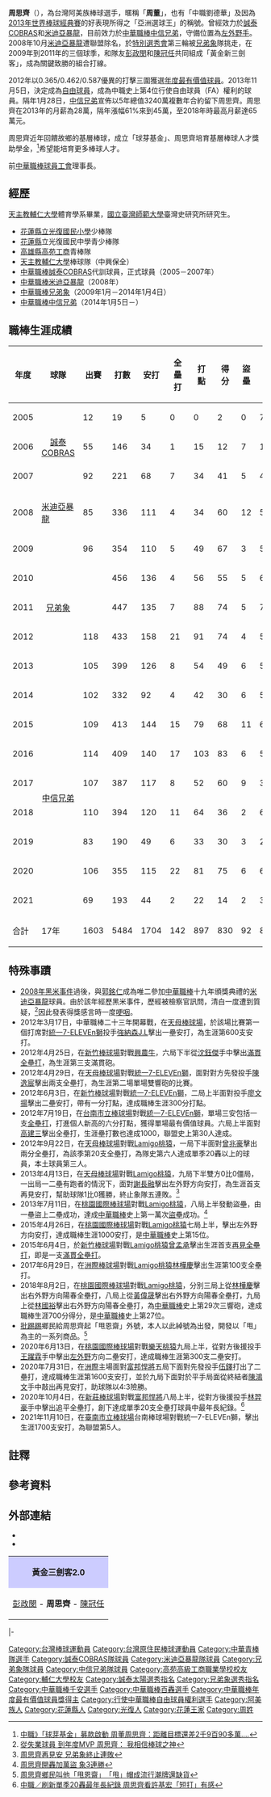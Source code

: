 {{Infobox CPBL player|
|name=周思齊|
|image=File:Chou Ssu-Chi by boomer-44 (2).jpg|
|width=300|
|position=左外野手/指定打擊|
|team=中信兄弟|
|number=16|
|bats=左|
|throws=左|
|birthdate={{birth_date_and_age|1981|10|26|mf=y}}|
|birthplace={{TWN}}[[花蓮縣|花蓮縣]][[光復鄉|光復鄉]]|
|debutdate=8月13日
|debutyear=2005年
|debutteam=誠泰COBRAS
|statyear=2021年球季
|stat1label=打擊率
|stat1value=0.311
|stat2label=全壘打
|stat2value=142
|stat3label=打點
|stat3value=897
|stat4label=盜壘
|stat4value=92
|teams=<nowiki></nowiki> 
*[[誠泰COBRAS|誠泰COBRAS]]（2005年—2007年）
*[[米迪亞暴龍|米迪亞暴龍]]（2008年）
*[[兄弟象|兄弟象]]（2009年1月－2014年1月4日）
*[[中信兄弟|中信兄弟]]（2014年1月5日－）
|awards=<nowiki></nowiki>
*中華職棒年度總冠軍：2010、2021
*[[中華職棒最佳十人獎|中華職棒最佳十人獎]]（外野手）：2008、2009、2012
*[[中華職棒最佳十人獎|中華職棒最佳十人獎]]（指定打擊）：2020
*[[中華職棒年度最有價值球員獎|中華職棒年度最有價值球員獎]]：2012
*[[中華職棒單月MVP|中華職棒單月MVP]]：2012/04、2012/07、2012/09、2013/06、2020/09
*[[中華職棒銀棒獎|中華職棒銀棒獎]]：2012
*[[中華職棒明星賽|中華職棒明星賽]]：2008、2009、2010、2011、2012、2013、2014、2015、2016、2017、2018、2019
}}

'''周思齊'''（{{bd|1981年|10月26日|catIdx=Z周}}），為台灣阿美族棒球選手，暱稱「'''周董'''」，也有「中職劉德華」及因為[[2013年世界棒球經典賽|2013年世界棒球經典賽]]的好表現所得之「亞洲選球王」的稱號。曾經效力於[[誠泰COBRAS|誠泰COBRAS]]和[[米迪亞暴龍|米迪亞暴龍]]，目前效力於[[中華職棒|中華職棒]][[中信兄弟|中信兄弟]]，守備位置為[[左外野手|左外野手]]。2008年10月[[米迪亞暴龍|米迪亞暴龍]]遭聯盟除名，於[[中華職棒歷年選秀會#職棒二十年（2009年）|特別選秀會]]第三輪被[[兄弟象|兄弟象]]隊挑走，在2009年到2011年的三個球季，和隊友[[彭政閔|彭政閔]]和[[陳冠任|陳冠任]]共同組成「黃金新三劍客」，成為關鍵致勝的組合打線。

2012年以0.365/0.462/0.587優異的打擊三圍獲選[[中華職棒年度最有價值球員|年度最有價值球員]]。2013年11月5日，決定成為[[自由球員|自由球員]]{{notetag|[[中華職棒|中華職棒]]規定，行使自由球員權利必須打滿9個球季即可申請。}}，成為中職史上第4位行使自由球員（FA）權利的球員。{{notetag|前三位為[[彭政閔|彭政閔]]、[[潘威倫|潘威倫]]、[[陽建福|陽建福]]，不過最後都選擇待在原球隊，直到2016年才有[[林智勝|林智勝]]成功轉隊的案例。}}隔年1月28日，[[中信兄弟|中信兄弟]]宣佈以5年總值3240萬複數年合約留下周思齊。周思齊在2013年的月薪為28萬，隔年漲幅61%來到45萬，至2018年時最高月薪達65萬元。

周思齊近年回饋故鄉的基層棒球，成立「球芽基金」、周思齊培育基層棒球人才獎助學金，<ref>[http://sports.ltn.com.tw/news/breakingnews/1396573 中職》「球芽基金」募款啟動 周董周思齊：距離目標還差2千9百90多萬....]</ref>希望能培育更多棒球人才。

前[[中華職棒|中華職棒]][[臺北市職業棒球員職業工會|球員工會]]理事長。

==經歷==
[[天主教輔仁大學|天主教輔仁大學]]體育學系畢業，[[國立臺灣師範大學|國立臺灣師範大學]]臺灣史研究所研究生。

*[[花蓮縣立光復國民小學|花蓮縣立光復國民小學]]少棒隊 
*[[花蓮縣|花蓮縣]]立光復國民中學青少棒隊 
*[[高雄市私立高苑高級工商職業學校|高雄縣高苑工商]]青棒隊
*[[天主教輔仁大學|天主教輔仁大學]]棒球隊（中興保全） 
*[[中華職業棒球大聯盟|中華職棒]][[誠泰COBRAS|誠泰COBRAS]]代訓球員，正式球員（2005－2007年）
*[[中華職棒|中華職棒]][[米迪亞暴龍|米迪亞暴龍]]（2008年）
*[[中華職棒|中華職棒]][[兄弟象|兄弟象]]（2009年1月－2014年1月4日）
*[[中華職棒|中華職棒]][[中信兄弟|中信兄弟]]（2014年1月5日－）

==職棒生涯成績==
{| class="wikitable" width="1000px"
|- align="center"
!年度!!球隊!!出賽!!打數!!安打!!全壘打!!打點!!得分!!盜壘!!三振!!四死!!壘打數!!雙殺打!!打擊率!!上壘率!!長打率!!OPS 
|- align=center
|2005||rowspan="3" style="text-align: center;"|[[誠泰COBRAS|誠泰COBRAS]]||12||19||5||0||0||2||0||7||0||6||0||0.263||0.263||0.316||0.579
|- align=center
|2006||55||146||34||1||15||12||7||17||9||44||2||0.233||0.276||0.301||0.577
|- align=center
|2007||92||221||68||7||34||41||5||41||24||105||8||0.308||0.372||0.475||0.847
|- align=center
|2008||[[米迪亞暴龍|米迪亞暴龍]]||85||336||111||4||34||60||12||56||37||157||5||0.330||0.394||0.467||0.861
|- align=center
|2009||rowspan="5" style="text-align: center;"|[[兄弟象|兄弟象]]||96||354||110||5||49||67||3||55||42||152||6||0.311||0.381||0.429||0.810
|- align=center
|2010||{{Red|'''120'''}}||456||136||4||56||55||5||65||40||185||6||0.298||0.353||0.406||0.759
|- align=center
|2011||{{Red|'''120'''}}||447||135||7||88||74||5||77||53||205||5||0.302||0.368||0.459||0.827
|- align=center
|2012||118||433||158||21||91||74||4||56||'''80'''||254||10||0.365||0.462||0.587||1.049
|- align=center
|2013||105||399||126||8||54||49||6||57||40||180||12||0.316||0.373||0.451||0.824
|- align=center
|2014||rowspan="8" style="text-align: center;"|[[中信兄弟|中信兄弟]]||102||332||92||4||42||30||6||56||41||121||4||0.277||0.354||0.364||0.718
|- align=center
|2015||109||413||144||15||79||68||11||68||50||218||7||0.349||0.414||0.528||0.942
|- align=center
|2016||114||409||140||17||103||83||6||56||70||227||11||0.342||0.428||0.555||0.983
|- align=center
|2017||107||387||117||8||52||60||9||38||55||158||12||0.302||0.386||0.408||0.794
|- align=center
|2018||110||394||120||11||64||36||2||60||35||178||6||0.305||0.359||0.452||0.811
|- align="center"
|2019||83||190||49||6||33||30||3||28||17||78||5||0.258||0.313||0.411||0.724
|- align="center"
|2020||106||355||115||22||81||75||6||66||38||209||4||0.324||0.386||0.589||0.975
|- align="center"
|2021||69||193||44||2||22||14||2||32||16||60||4||0.228||0.284||0.311||0.595
|- style="color:black; background-color:yellow" align="center" 
|合計||17年||1603||5484||1704||142||897||830||92||835||647||2537||107||0.311||0.379||0.463||0.842
|}

==特殊事蹟==
*[[2008年中華職棒假球事件|2008年黑米事件]]過後，與[[郭銘仁|郭銘仁]]成為唯二參加[[中華職棒|中華職棒]]十九年頒獎典禮的[[米迪亞暴龍|米迪亞暴龍]]球員。由於該年經歷黑米事件，歷經被檢察官訊問，清白一度遭到質疑，<ref>[http://b.bbi.com.tw/Baseball/1HT-hWgB.html 從失業球員 到年度MVP 周思齊： 我相信棒球之神]</ref>因此發表得獎感言時一度[https://www.youtube.com/watch?v=fEGI75_sS8k 哽咽]。
*2012年3月17日，中華職棒二十三年開幕戰，在[[天母棒球場|天母棒球場]]，於該場比賽第一個打席對[[統一7-ELEVEn獅|統一7-ELEVEn獅]]投手[[強納森J.L|強納森J.L]]擊出一壘安打，為生涯第600支安打。
*2012年4月25日，在[[新竹棒球場|新竹棒球場]]對戰[[興農牛|興農牛]]，六局下半從[[沈鈺傑|沈鈺傑]]手中擊出[[滿貫全壘打|滿貫全壘打]]，為生涯第三支滿貫砲。
*2012年4月29日，在[[天母棒球場|天母棒球場]]對戰[[統一7-ELEVEn獅|統一7-ELEVEn獅]]，面對對方先發投手[[陳逸宸|陳逸宸]]擊出兩支全壘打，為生涯第二場單場雙響砲的比賽。
*2012年6月3日，在[[新竹棒球場|新竹棒球場]]對戰[[統一7-ELEVEn獅|統一7-ELEVEn獅]]，二局上半面對投手[[廖文揚|廖文揚]]擊出二壘安打，帶有一分打點，達成職棒生涯300分打點。
*2012年7月19日，在[[台南市立棒球場|台南市立棒球場]]對戰[[統一7-ELEVEn獅|統一7-ELEVEn獅]]，單場三安包括一支[[全壘打|全壘打]]，打進個人新高的六分打點，獲得單場最有價值球員。六局上半面對[[高建三|高建三]]擊出全壘打，生涯壘打數也達成1000，聯盟史上第30人達成。
*2012年9月22日，在[[天母棒球場|天母棒球場]]對戰[[Lamigo桃猿|Lamigo桃猿]]，一局下半面對[[曾兆豪|曾兆豪]]擊出兩分全壘打，為該季第20支全壘打，為隊史第六人達成單季20轟以上的球員，本土球員第三人。
*2013年4月13日，在[[天母棒球場|天母棒球場]]對戰[[Lamigo桃猿|Lamigo桃猿]]，九局下半雙方0比0僵局，一出局一二壘有跑者的情況下，面對[[謝長融|謝長融]]擊出左外野方向安打，為生涯首支再見安打，幫助球隊1比0獲勝，終止象隊五連敗。<ref>[http://n.yam.com/cna/sports/20130413/20130413384458.html 周思齊再見安 兄弟象終止連敗]</ref>
*2013年7月11日，在[[桃園國際棒球場|桃園國際棒球場]]對戰[[Lamigo桃猿|Lamigo桃猿]]，八局上半發動盜壘，由一壘盜上二壘成功，達成[[中華職棒|中華職棒]]史上第一萬次[[盜壘|盜壘]]成功。<ref>[http://n.yam.com/cna/sports/20130711/20130711609831.html 周思齊開轟加萬盜 象3連勝]</ref>
*2015年4月26日，在[[桃園國際棒球場|桃園國際棒球場]]對戰[[Lamigo桃猿|Lamigo桃猿]]七局上半，擊出左外野方向安打，達成職棒生涯1000安打，是[[中華職棒|中華職棒]]史上第15位。
*2015年6月4日，於[[新竹市立中正棒球場|新竹棒球場]]對戰[[Lamigo桃猿|Lamigo桃猿]][[曾孟承|曾孟承]]擊出生涯首支[[再見全壘打|再見全壘打]]，即是一支[[滿貫全壘打|滿貫全壘打]]。
*2017年6月29日，在[[臺中市洲際棒球場|洲際棒球場]]對戰[[Lamigo桃猿|Lamigo桃猿]][[林樺慶|林樺慶]]擊出生涯第100支全壘打。
*2018年8月2日，在[[桃園國際棒球場|桃園國際棒球場]]對戰[[Lamigo桃猿|Lamigo桃猿]]，分別三局上從[[林樺慶|林樺慶]]擊出右外野方向陽春全壘打，八局上從[[黃偉晟|黃偉晟]]擊出右外野方向陽春全壘打，九局上從[[林國裕|林國裕]]擊出右外野方向陽春全壘打，為[[中華職棒|中華職棒]]史上第29次三響砲，達成職棒生涯700分得分，是[[中華職棒|中華職棒]]史上第27位。
*[[批踢踢|批踢踢]]鄉民給周思齊起「甩恩齋」外號，本人以此綽號為出發，開發以「甩」為主的一系列商品。<ref>[http://sports.ettoday.net/news/616588 周思齊鄉民叫他「甩恩齋」　「甩」帽成流行潮牌還缺貨]</ref>
*2020年6月13日，在[[桃園國際棒球場|桃園國際棒球場]]對戰[[樂天桃猿|樂天桃猿]]九局上半，從對方後援投手[[王躍霖|王躍霖]]手中擊出[[左外野|左外野]]方向二壘安打，達成職棒生涯第300支二壘安打。
*2020年7月31日，在[[臺中市洲際棒球場|洲際]]主場面對[[富邦悍將|富邦悍將]]五局下面對先發投手[[伍鐸|伍鐸]]打出了二壘打，達成職棒生涯第1600支安打，並於九局下面對於平手局面從終結者[[陳鴻文|陳鴻文]]手中敲出再見安打，助球隊以4:3險勝。
*2020年10月4日，在[[新莊棒球場|新莊棒球場]]對戰[[富邦悍將|富邦悍將]]八局上半，從對方後援投手[[林羿豪|林羿豪]]手中擊出追平全壘打，創下達成單季20支全壘打球員中最年長紀錄。<ref>[http://media.pbplus.me/108563 中職／刷新單季20轟最年長紀錄 周思齊看許基宏「短打」有感]</ref>
*2021年11月10日，在[[臺南市立棒球場|臺南市立棒球場]]台南棒球場對戰統一7-ELEVEn獅，擊出生涯1700支安打，為聯盟第5人。

==註釋==
{{ReflistH}}
{{NoteFoot}}
{{ReflistF}}
==參考資料==
{{reflist}}
==外部連結==
{{Commons category|Chou Ssu-Chi}}
{{台灣棒球維基館}}
{{中華職棒球員資料|id=G072|name=周思齊}}
*{{facebook|BaseGarden}}
*{{instagram|chou_szu_chi}}
{{clear}}
<center>
{| align=center class="toc" width=50%
|align=center style="background:#ccccff" align="center"  | '''黃金三劍客2.0'''
|-
| align="center"|[[彭政閔|彭政閔]] - '''周思齊''' - [[陳冠任|陳冠任]]
|}
</center>
{{start box}}
{{s-awards}}
{{s-before|[[林泓育|林泓育]]}}
{{s-title|[[中華職棒年度最有價值球員|中華職棒年度最有價值球員]]|2012年}}
{{s-after|[[林益全|林益全]]}}
{{s-before|[[劉芙豪|劉芙豪]]<br />[[劉芙豪|劉芙豪]]}}
{{s-title|[[中華職棒最佳十人獎|中華職棒最佳十人獎]](外野手)|2008年-2009年<br />2012年}}
{{s-after|[[劉芙豪|劉芙豪]]<br />[[張建銘|張建銘]]}}
{{s-before|[[胡金龍|胡金龍]]}}
{{s-title|[[中華職棒最佳十人獎|中華職棒最佳十人獎]](指定打擊)|2020年}}
{{s-after|現任}}
{{end box}}
{{start box}}
{{s-sports}}
|-
{{s-before|[[胡金龍|胡金龍]]}}
{{s-title|台北市職業棒球員工會理事長|2018年－}}
{{s-after|現任}}
{{end box}}
{{中信兄弟隊球員名單}}
{{兄弟象2010年中華職棒總冠軍}}
{{中信兄弟2021年中華職棒總冠軍}}
{{中華職棒年度最有價值球員}}
{{中華職棒千安球員}}
{{1999年第十八屆IBA世界青棒錦標賽中華青棒代表隊}}
{{2001年第二十一屆亞洲棒球錦標賽中華成棒代表隊}}
{{2013年世界棒球經典賽資格賽中華成棒代表隊}}
{{2013年世界棒球經典賽中華成棒代表隊}}
{{DEFAULTSORT:Chou Szu Chi}}
[[Category:台灣棒球運動員|Category:台灣棒球運動員]]
[[Category:台灣原住民棒球運動員|Category:台灣原住民棒球運動員]]
[[Category:中華青棒隊選手|Category:中華青棒隊選手]]
[[Category:誠泰COBRAS隊球員|Category:誠泰COBRAS隊球員]]
[[Category:米迪亞暴龍隊球員|Category:米迪亞暴龍隊球員]]
[[Category:兄弟象隊球員|Category:兄弟象隊球員]]
[[Category:中信兄弟隊球員|Category:中信兄弟隊球員]]
[[Category:高苑高級工商職業學校校友|Category:高苑高級工商職業學校校友]]
[[Category:輔仁大學校友|Category:輔仁大學校友]]
[[Category:誠泰太陽選秀指名|Category:誠泰太陽選秀指名]]
[[Category:兄弟象選秀指名|Category:兄弟象選秀指名]]
[[Category:中華職棒千安選手|Category:中華職棒千安選手]]
[[Category:中華職棒百轟選手|Category:中華職棒百轟選手]]
[[Category:中華職棒年度最有價值球員獎得主|Category:中華職棒年度最有價值球員獎得主]]
[[Category:行使中華職棒自由球員權利選手|Category:行使中華職棒自由球員權利選手]]
[[Category:阿美族人|Category:阿美族人]]
[[Category:花蓮縣人|Category:花蓮縣人]]
[[Category:光復人|Category:光復人]]
[[Category:花蓮王家|Category:花蓮王家]]
[[Category:周姓|Category:周姓]]
